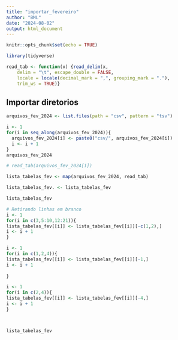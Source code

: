 ```yaml
---
title: "importar_fevereiro"
author: "BML"
date: "2024-08-02"
output: html_document
---
```


```r
knitr::opts_chunk$set(echo = TRUE)
```
```r
library(tidyverse)
```

```r
read_tab <- function(x) {read_delim(x, 
    delim = "\t", escape_double = FALSE, 
    locale = locale(decimal_mark = ",", grouping_mark = "."), 
    trim_ws = TRUE)}
```

## Importar diretorios

```r
arquivos_fev_2024 <- list.files(path = "csv", pattern = "tsv")

```

```r
i <- 1
for(i in seq_along(arquivos_fev_2024)){
  arquivos_fev_2024[i] <- paste0("csv/", arquivos_fev_2024[i])
  i <- i + 1
}
arquivos_fev_2024

# read_tab(arquivos_fev_2024[1])
```
```r
lista_tabelas_fev <- map(arquivos_fev_2024, read_tab)
```
```r
lista_tabelas_fev. <- lista_tabelas_fev
```

```r
lista_tabelas_fev
```



```r
# Retirando linhas em branco
i <- 1
for(i in c(3,5:10,12:21)){
lista_tabelas_fev[[i]] <- lista_tabelas_fev[[i]][-c(1,2),]  
i <- i + 1
}

i <- 1
for(i in c(1,2,4)){
lista_tabelas_fev[[i]] <- lista_tabelas_fev[[i]][-1,]  
i <- i + 1
  
}

i <- 1
for(i in c(2,4)){
lista_tabelas_fev[[i]] <- lista_tabelas_fev[[i]][-4,]  
i <- i + 1
}



lista_tabelas_fev

```

